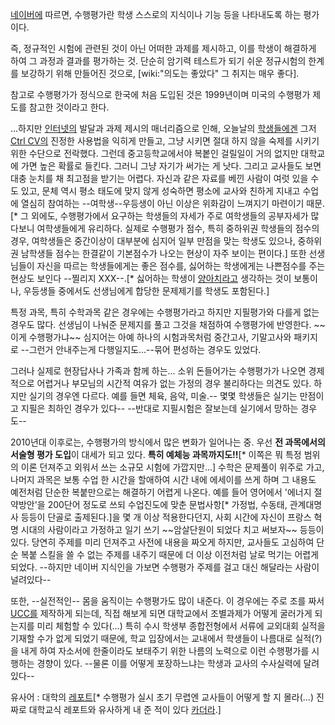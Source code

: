[[네이버]]에 따르면, 수행평가란 학생 스스로의 지식이나 기능 등을 나타내도록 하는 평가이다.

즉, 정규적인 시험에 관련된 것이 아닌 어떠한 과제를 제시하고, 이를 학생이 해결하게 하여 그 과정과 결과를 평가하는 것. 단순히 암기력 테스트가 되기 쉬운 정규시험의 한계를 보강하기 위해 만들어진 것으로, [wiki:"의도는 좋았다" 그 취지는 매우 좋다].
 
참고로 수행평가가 정식으로 한국에 처음 도입된 것은 1999년이며 미국의 수행평가 제도를 참고한 것이라고 한다.

...하지만 [[인터넷]]의 발달과 과제 제시의 매너리즘으로 인해, 오늘날의 [[학생]]들에겐 그저 [[Ctrl CV]]의 진정한 사용법을 익히게 만들고, 그냥 시키면 절대 하지 않을 숙제를 시키기 위한 수단으로 전락했다. 그런데 중고등학교에서야 복봍인 걸릴일이 거의 없지만 대학교에 가면 높은 확률로 들킨다. 그러니 그냥 자기가 써가는 게 낫다. 그리고 교사들도 보면 대충 눈치를 채 최고점을 받기는 어렵다. 자신과 같은 자료를 베낀 사람이 여럿 있을 수도 있고, 문체 역시 평소 태도에 맞지 않게 성숙하면 평소에 교사와 친하게 지내고 수업에 열심히 참여하는 --여학생--우등생이 아닌 이상은 위화감이 느껴지기 마련이기 때문.[* 그 외에도, 수행평가에서 요구하는 학생들의 자세가 주로 여학생들의 공부자세가 많다보니 여학생들에게 유리하다. 실제로 수행평가 점수, 특히 중하위권 학생들의 점수의 경우, 여학생들은 중간이상이 대부분에 심지어 일부 만점을 맞는 학생도 있으나, 중하위권 남학생들 점수는 한결같이 기본점수가 나오는 현상이 자주 보이는 편이다.] 또한 선생님들이 자신을 따르는 학생들에게는 좋은 점수를, 싫어하는 학생에게는 나쁜점수를 주는 현상도 보인다 --찔리지 XXX--.[* 싫어하는 학생이 [[양아치]]라고 생각하는 것이 보통이나, 우등생들 중에서도 선생님에게 합당한 문제제기를 학생도 포함된다.]

특정 과목, 특히 수학과목 같은 경우에는 수행평가라고 하지만 지필평가와 다를게 없는 경우도 많다. 선생님이 나눠준 문제지를 풀고 그것을 채점하여 수행평가에 반영한다. ~~이게 수행평가냐~~ 심지어는 아예 하나의 시험과목처럼 중간고사, 기말고사와 패키지로 --그런거 안내주는게 다행일지도...--묶어 편성하는 경우도 있었다. 

그러나 실제로 현장답사나 가족과 함께 하는... 소위 돈들어가는 수행평가가 나오면 경제적으로 어렵거나 부모님의 시간적 여유가 없는 가정의 경우 불리하다는 의견도 있다.
하지만 실기의 경우엔 다르다. 예를 들면 체육, 음악, 미술.-- 몇몇 학생들은 실기는 만점이고 지필은 최하인 경우가 있다-- --반대로 지필시험은 잘보는데 실기에서 망하는 경우도-- 

2010년대 이후로는, 수행평가의 방식에서 많은 변화가 일어나는 중. 우선 '''전 과목에서의 서술형 평가 도입'''이 대세가 되고 있다. '''특히 예체능 과목까지도!!'''[* 이쪽은 뭐 특정 범위의 이론 던져주고 외워서 쓰는 소규모 시험에 가깝지만...] 
수학은 문제풀이 위주로 가고, 나머지 과목은 보통 수업 한 시간을 할애하여 시간 내에 에세이를 쓰게 하며 그 내용도 예전처럼 단순한 복붙만으로는 해결하기 어렵게 나온다. 예를 들어 영어에서 '에너지 절약방안'을 200단어 정도로 쓰되 수업진도에 맞춘 문법사항[* 가정법, 수동태, 관계대명사 등등이 단골로 출제된다.]을 몇 개 이상 적용한다던지, 사회 시간에 자신이 프랑스 혁명 시대의 사람이라고 가정하고 일기 쓰기 ~~암살단원이 되었다 치고 써보자~~ 등등이 있다. 당연히 주제를 미리 던져주고 사전에 내용을 짜오게 하지만, 교사들도 고심하여 단순 복붙 스킬을 쓸 수 없는 주제를 내주기 때문에 더 이상 이전처럼 날로 먹기는 어렵게 되었다. --하지만 네이버 지식인을 가보면 수행평가 주제를 걸고 대신 해달라는 사람이 널려있다--

또한, --실전적인-- 몸을 움직이는 수행평가도 많이 내준다. 이 경우에는 주로 조를 짜서 [[UCC]]를 제작하게 되는데, 직접 해보게 되면 대학교에서 조별과제가 어떻게 굴러가게 되는지를 미리 체험할 수 있다(...) 특히 수시 학생부 종합전형에서 서류에 교외대회 실적을 기재할 수가 없게 되었기 때문에, 학교 입장에서는 교내에서 학생들이 나름대로 실적(?)을 내게 하여 자소서에 한줄이라도 보태주기 위한 나름의 노력으로 이런 수행평가를 시행하는 경향이 있다. --물론 이를 어떻게 포장하느냐는 학생과 교사의 수사실력에 달려있다-- 

유사어 : 대학의 [[레포트]][* 수행평가 실시 초기 무렵엔 교사들이 어떻게 할 지 몰라(...) 진짜로 대학교식 레포트와 유사하게 내 준 적이 있다 [[카더라]].]
